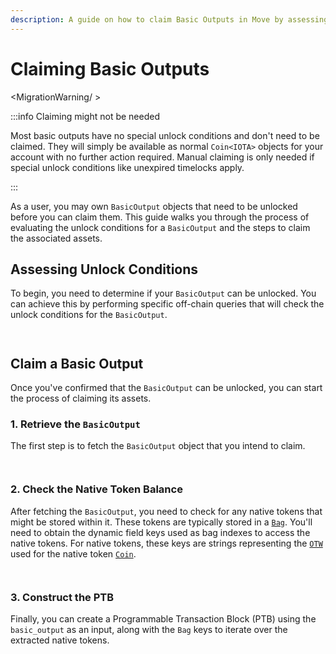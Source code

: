 ```yaml
---
description: A guide on how to claim Basic Outputs in Move by assessing and unlocking owned objects.
---
```



# Claiming Basic Outputs

<MigrationWarning/ >

:::info Claiming might not be needed

Most basic outputs have no special unlock conditions and don't need to be claimed. They will simply be available as normal `Coin<IOTA>` objects for your account with no further action required. Manual claiming is only needed if special unlock conditions like unexpired timelocks apply.

:::

As a user, you may own `BasicOutput` objects that need to be unlocked before you can claim them. This guide walks you through the process of evaluating the unlock conditions for a `BasicOutput` and the steps to claim the associated assets.

## Assessing Unlock Conditions

To begin, you need to determine if your `BasicOutput` can be unlocked. You can achieve this by performing specific off-chain queries that will check the unlock conditions for the `BasicOutput`.

<Tabs groupId="language">
<TabItem value="typescript" label="TypeScript">

```typescript file=<rootDir>/docs/examples/typescript/src/stardust/check-basic-output-unlock-conditions.ts#L17-L49
```

</TabItem>
<TabItem value="rust" label="Rust">

```rust file=<rootDir>/docs/examples/rust/stardust/check-basic-output-unlock-conditions.rs#L20-L56
```

</TabItem>
</Tabs>

## Claim a Basic Output

Once you've confirmed that the `BasicOutput` can be unlocked, you can start the process of claiming its assets.

### 1. Retrieve the `BasicOutput`

The first step is to fetch the `BasicOutput` object that you intend to claim.

<Tabs groupId="language">
<TabItem value="typescript" label="TypeScript">

```typescript file=<rootDir>/docs/examples/typescript/src/stardust/basic-output-claim.ts#L25-L42
```

</TabItem>
<TabItem value="rust" label="Rust">

```rust file=<rootDir>/docs/examples/rust/stardust/basic-output-claim.rs#L56-L81
```

</TabItem>
</Tabs>

### 2. Check the Native Token Balance
  
After fetching the `BasicOutput`, you need to check for any native tokens that might be stored within it. 
These tokens are typically stored in a [`Bag`](../../../references/framework/iota-framework/bag.mdx). 
You'll need to obtain the dynamic field keys used as bag indexes to access the native tokens.
For native tokens,
these keys are strings representing the [`OTW`](../../iota-101/move-overview/one-time-witness.mdx) used for the native token [`Coin`](../../../references/framework/iota-framework/coin.mdx#resource-coin).


<Tabs groupId="language">
<TabItem value="typescript" label="TypeScript">

```typescript file=<rootDir>/docs/examples/typescript/src/stardust/basic-output-claim.ts#L47-L66
```

</TabItem>
<TabItem value="rust" label="Rust">

```rust file=<rootDir>/docs/examples/rust/stardust/basic-output-claim.rs#L83-L110
```

</TabItem>
</Tabs>

### 3. Construct the PTB

Finally, you can create a Programmable Transaction Block (PTB) using the `basic_output` as an input,
along with the `Bag` keys to iterate over the extracted native tokens.

<Tabs groupId="language">
<TabItem value="typescript" label="TypeScript">

```typescript file=<rootDir>/docs/examples/typescript/src/stardust/basic-output-claim.ts#L68-L118
```

</TabItem>
<TabItem value="rust" label="Rust">

```rust file=<rootDir>/docs/examples/rust/stardust/basic-output-claim.rs#L113-L177
```

</TabItem>
</Tabs>